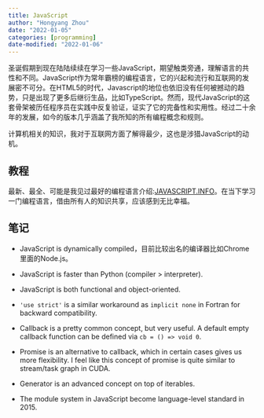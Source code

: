```yaml
---
title: JavaScript
author: "Hongyang Zhou"
date: "2022-01-05"
categories: [programming]
date-modified: "2022-01-06"
---
```


圣诞假期到现在陆陆续续在学习一些JavaScript，期望触类旁通，理解语言的共性和不同。JavaScript作为常年霸榜的编程语言，它的兴起和流行和互联网的发展密不可分。在HTML5的时代，Javascript的地位也依旧没有任何被撼动的趋势，只是出现了更多后继衍生品，比如TypeScript。然而，现代JavaScript的这套骨架被历任程序员在实践中反复验证，证实了它的完备性和实用性。经过二十余年的发展，如今的版本几乎涵盖了我所知的所有编程概念和规则。

计算机相关的知识，我对于互联网方面了解得最少，这也是涉猎JavaScript的动机。

## 教程

最新、最全、可能是我见过最好的编程语言介绍:[JAVASCRIPT.INFO](https://javascript.info/)。在当下学习一门编程语言，借由所有人的知识共享，应该感到无比幸福。

## 笔记

* JavaScript is dynamically compiled，目前比较出名的编译器比如Chrome里面的Node.js。

* JavaScript is faster than Python (compiler > interpreter).

* JavaScript is both functional and object-oriented.

* `'use strict'` is a similar workaround as `implicit none` in Fortran for backward compatibility.

* Callback is a pretty common concept, but very useful. A default empty callback function can be defined via `cb = () => void 0`.

* Promise is an alternative to callback, which in certain cases gives us more flexibility. I feel like this concept of promise is quite similar to stream/task graph in CUDA.

* Generator is an advanced concept on top of iterables.

* The module system in JavaScript become language-level standard in 2015.